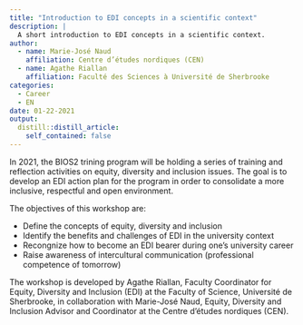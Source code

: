 ```yaml
---
title: "Introduction to EDI concepts in a scientific context"
description: |
  A short introduction to EDI concepts in a scientific context.
author:
  - name: Marie-José Naud
    affiliation: Centre d’études nordiques (CEN)
  - name: Agathe Riallan
    affiliation: Faculté des Sciences à Université de Sherbrooke
categories: 
  - Career
  - EN
date: 01-22-2021
output:
  distill::distill_article:
    self_contained: false
---
```


In 2021, the BIOS2 trining program will be holding a series of training and reflection activities on equity, diversity and inclusion issues. The goal is to develop an EDI action plan for the program in order to consolidate a more inclusive, respectful and open environment.

The objectives of this workshop are:

* Define the concepts of equity, diversity and inclusion
* Identify the benefits and challenges of EDI in the university context
* Recongnize how to become an EDI bearer during one’s university career
* Raise awareness of intercultural communication (professional competence of tomorrow)

The workshop is developed by Agathe Riallan, Faculty Coordinator for Equity, Diversity and Inclusion (EDI) at the Faculty of Science, Université de Sherbrooke, in collaboration with Marie-José Naud, Equity, Diversity and Inclusion Advisor and Coordinator at the Centre d’études nordiques (CEN).

<object data="L'equite la Diversite et l'Inclusion_Sciences (BIOS2+_2e cycle - 1h30)_English.pdf" type="application/pdf" style="height:200%;width:100%">
</object>
<br>
<br>
<br>
<br>
